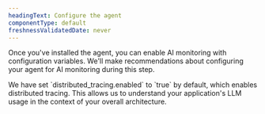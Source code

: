 ```yaml
---
headingText: Configure the agent
componentType: default
freshnessValidatedDate: never
---
```


Once you've installed the agent, you can enable AI monitoring with configuration variables. We'll make recommendations about configuring your agent for AI monitoring during this step.

<Callout variant="tip">
We have set `distributed_tracing.enabled` to `true` by default, which enables distributed tracing. This allows us to understand your application's LLM usage in the context of your overall architecture.
</Callout>
